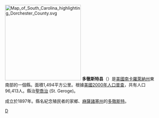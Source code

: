 {{noteTA
|T=zh-hans:多切斯特县 (南卡罗来纳州);zh-hk:多徹斯特縣 (南卡羅萊納州);zh-tw:多徹斯特郡 (南卡羅萊納州);
|1=zh-hans:县;zh-hk:縣;zh-tw:郡;
}}

{{Otheruses|多徹斯特縣|subject=美國南卡羅萊納州的一個縣|other=同名的縣}}
[[File:Map_of_South_Carolina_highlighting_Dorchester_County.svg|250px]]
'''多徹斯特县'''（{{lang-en|Dorchester County}}）是[[美國|美國]][[南卡羅萊納州|南卡羅萊納州]]東南部的一個縣。面積1,494平方公里。根據[[美國2000年人口普查|美國2000年人口普查]]，共有人口96,413人。縣治[[聖喬治_(南卡羅萊納州)|聖喬治]] (St. Geroge)。

成立於1897年。縣名紀念殖民者的家鄉、[[麻薩諸塞州|麻薩諸塞州]]的[[多徹斯特_(麻薩諸塞州)|多徹斯特]]。

[[Category:南卡罗来纳州行政区划|D]]